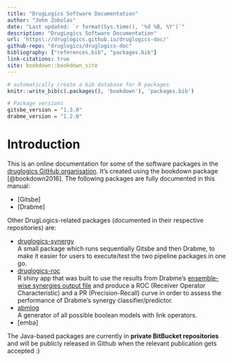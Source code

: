 ```yaml
---
title: "DrugLogics Software Documentation"
author: "John Zobolas"
date: "Last updated: `r format(Sys.time(), '%d %B, %Y')`"
description: "DrugLogics Software Documentation"
url: 'https\://druglogics.github.io/druglogics-doc/'
github-repo: "druglogics/druglogics-doc"
bibliography: ["references.bib", "packages.bib"]
link-citations: true
site: bookdown::bookdown_site
---
```


```r
# automatically create a bib database for R packages 
knitr::write_bib(c(.packages(), 'bookdown'), 'packages.bib')

# Package versions
gitsbe_version = "1.3.0"
drabme_version = "1.2.0"
```

# Introduction {-}

This is an online documentation for some of the software packages in the [druglogics GitHub organisation](https://github.com/druglogics/).
It's created using the bookdown package [@bookdown2016].
The following packages are fully documented in this manual:

- [Gitsbe]
- [Drabme]

Other DrugLogics-related packages (documented in their respective repositories) are:

- [druglogics-synergy](https://bitbucket.org/asmundf/druglogics-synergy/src/master/)  
A small package which runs sequentially Gitsbe and then Drabme, to make it easier for users to execute/test the two pipeline packages in one go.
- [druglogics-roc](https://github.com/druglogics/druglogics-roc)  
R shiny app that was built to use the results from Drabme's [ensemble-wise synergies output file](#drabme-output) and produce a ROC (Receiver Operator Characteristic) and a PR (Precision-Recall) curve in order to assess the performance of Drabme's synergy classifier/predictor.
- [abmlog](https://github.com/druglogics/abmlog)  
A generator of all possible boolean models with link operators.
- [emba]

:::{.caution}
The Java-based packages are currently in **private BitBucket repositories** and will be publicly released in Github when the relevant publication gets accepted :)
:::
